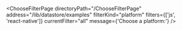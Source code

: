 

<ChooseFilterPage
  directoryPath="/ChooseFilterPage"
  address="/lib/datastore/examples"
  filterKind="platform"
  filters={['js', 'react-native']}
  currentFilter="all"
  message={'Choose a platform:'}
/>
